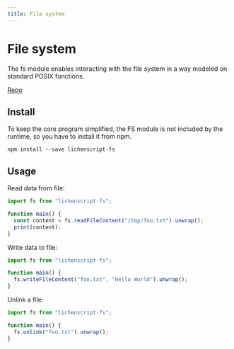 ```yaml
---
title: File system
---
```


# File system

The fs module enables interacting with the file system in a way modeled on standard POSIX functions.

[Repo](https://github.com/lichenscript/lichenscript-fs)

## Install

To keep the core program simplified, the FS module is not included by the runtime, so you have to install it from npm.

```
npm install --save lichenscript-fs
```

## Usage

Read data from file:

```js
import fs from "lichenscript-fs";

function main() {
  const content = fs.readFileContent("/tmp/foo.txt").unwrap();
  print(content);
}
```

Write data to file:

```js
import fs from "lichenscript-fs";

function main() {
  fs.writeFileContent("foo.txt", "Hello World").unwrap();
}
```

Unlink a file:

```js
import fs from "lichenscript-fs";

function main() {
  fs.unlink("foo.txt").unwrap();
}
```
